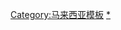 {{Navbox
| name      = 吉隆坡主题
| title     = {{flagicon image|Flag of Kuala Lumpur Malaysia.svg}} 吉隆坡主题
| state     = {{{state|autocollapse}}}
| bodyclass = hlist
| above = [[吉隆坡|馬來西亞首都]]
|titlestyle = background:#6b49c8; color:white;
| group1 = 概況
| list1  =
* [[吉隆坡历史|历史]]
* [[吉隆坡市长列表|市长]]
* [[吉隆坡选举|选举]]
* [[吉隆坡地理|地理]]
* [[:Category:吉隆坡政治|政治]]
* [[吉隆坡司法|司法]]
* [[吉隆坡市政局|市政局]]
* [[:Category:吉隆坡人|名人]]
* [[:Category:吉隆坡标志列表|标志]]
** [[吉隆坡联邦直辖区徽|市徽]]
** [[吉隆坡联邦直辖区旗|市旗]]

| group2 = 社会
| list2  =
* [[:Category:吉隆坡文化|文化]]
* [[吉隆坡罪案|罪案]]
* [[吉隆坡饮食|饮食]]
* [[吉隆坡人口|人口]]
* [[吉隆坡经济|经济]]
* [[吉隆坡教育|教育]]
* [[:Category:吉隆坡旅游景点|景点]]

|group3 = 分區
|list3 = * [[敦拉萨镇]]
* [[峇都]]
* [[武吉免登]]
* [[蕉赖]]
* [[甲洞]]
* [[班底谷]]
* [[泗岩沫]]
* [[士布爹]]
* [[斯迪亚旺沙]]
* [[蒂蒂旺沙]]
* [[旺沙玛珠]]

| belowstyle = text-align: left; font-size: 85%;
| below = 
{{马来西亚行政区划模板索引}}
* {{icon|commons}}  [[:commons:Kuala Lumpur|共享资源]]
* {{icon|wikisource}} [[s:Portal:Kuala Lumpur|维基文库]]
* {{icon|Wikivoyage}} [[:voy:吉隆坡|维基旅游]]
* {{Icon|cat}} [[:Category:吉隆坡|分类]]
* {{Icon|portal}} [[Portal:马来西亚|主题]]
}}
<noinclude>
{{collapsible option}}
[[Category:马来西亚模板]]
[[Category:吉隆坡|*]]
</noinclude>